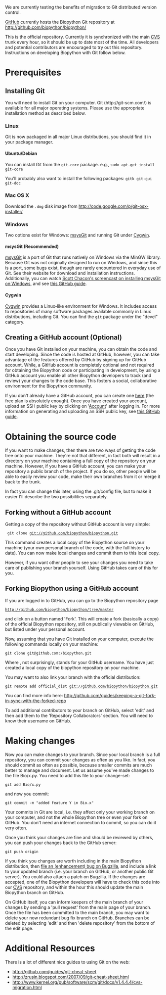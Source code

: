 We are currently testing the benefits of migration to Git distributed version control.

[http://github.com/ GitHub] currently hosts the Biopython Git repository at http://github.com/biopython/biopython/

This is the official repository. Currently it is synchronized with the main [[CVS]] trunk every hour, so it should be up to date most of the time. All developers and potential contributors are encouraged to try out this repository. Instructions on developing Biopython with Git follow below.

= Prerequisites =

== Installing Git ==

You will need to install Git on your computer. Git (http://git-scm.com/) is available for all major operating systems. Please use the appropriate installation method as described below.

=== Linux ===

Git is now packaged in all major Linux distributions, you should find it in your package manager.

==== Ubuntu/Debian ====

You can install Git from the <tt>git-core</tt> package. e.g.,
<code>sudo apt-get install git-core</code>

You'll probably also want to install the following packages: <tt>gitk git-gui git-doc</tt>

=== Mac OS X ===

Download the <tt>.dmg</tt> disk image from http://code.google.com/p/git-osx-installer/

=== Windows ===

Two options exist for Windows: [http://code.google.com/p/msysgit/ msysGit] and running Git under [http://www.cygwin.com/ Cygwin].

==== msysGit (Recommended) ====

[http://code.google.com/p/msysgit/ msysGit] is a port of Git that runs natively on Windows via the MinGW library. Because Git was not originally designed to run on Windows, and since this is a port, some bugs exist, though are rarely encountered in everyday use of Git. See their website for download and installation instructions. Additionally, you can watch [http://gitcasts.com/posts/git-on-windows Scott Chacon's screencast on installing msysGit on Windows], and see [http://github.com/guides/using-git-and-github-for-the-windows-for-newbies this GitHub guide].

==== Cygwin ====

[http://www.cygwin.com/ Cygwin] provides a Linux-like environment for Windows. It includes access to repositories of many software packages available commonly in Linux distributions, including Git. You can find the <tt>git</tt> package under the "devel" category.

== Creating a GitHub account (Optional) ==

Once you have Git installed on your machine, you can obtain the code and start developing.
Since the code is hosted at GitHub, however, you can take advantage of the features offered by GitHub by signing up for GitHub account. While, a GitHub account is completely optional and not required for obtaining the Biopython code or participating in development, by using a GitHub account you enable all other Biopython developers to track (and review) your changes to the code base. This fosters a social, collaborative environment for the Biopython community.

If you don't already have a GitHub account, you can create one [http://github.com/plans here] (the free plan is absolutely enough). Once you have created your account, upload an SSH public key by clicking on '[https://github.com/account/ Account]' after logging in. For more information on generating and uploading an SSH public key, see [http://github.com/guides/providing-your-ssh-key this GitHub guide].

= Obtaining the source code=

If you want to make changes, then there are two ways of getting the code tree onto your machine. They're not that different, in fact both will result in a directory on your machine containing a full copy of the repository on your machine. However, if you have a GitHub account, you can make your repository a public branch of the project. If you do so, other people will be able to easily review your code, make their own branches from it or merge it back to the trunk.

In fact you can change this later, using the .git/config file, but to make it easier I'll describe the two possibilities separately.

== Forking without a GitHub account ==

Getting a copy of the repository without GitHub account is very simple:
 
  git clone git://github.com/biopython/biopython.git

This command creates a local copy of the Biopython source on your machine (your own personal branch of the code, with the full history to date).  You can now make local changes and commit them to this local copy.

However, if you want other people to see your changes you need to take care of publishing your branch yourself.  Using GitHub takes care of this for you.

== Forking Biopython using a GitHub account ==

If you are logged in to GitHub, you can go to the Biopython repository page
 http://github.com/biopython/biopython/tree/master
and click on a button named 'Fork'. This will create a fork (basically a copy) of the official Biopython repository, still on publically viewable on GitHub, but listed under your personal account.

Now, assuming that you have Git installed on your computer, execute the following commands locally on your machine:

 git clone git@github.com:<your username>/biopython.git

Where <your username>, not surprisingly, stands for your GitHub username.
You have just created a local copy of the biopython repository on your machine.

You may want to also link your branch with the official distribution:

 git remote add official_dist git://github.com/biopython/biopython.git

You can find more info here:
http://github.com/guides/keeping-a-git-fork-in-sync-with-the-forked-repo

To add additional contributors to your branch on GitHub, select 'edit' and then add them to the 'Repository Collaborators' section. You will need to know their username on GitHub.

= Making changes =

Now you can make changes to your branch. Since your local branch is a full repository, you can commit your changes as often as you like. In fact, you should commit as often as possible, because smaller commits are much better to manage and document. Let us assume you've made changes to the file Bio/x.py. You need to add this file to your change-set:
 git add Bio/x.py
and now you commit:
 git commit -m "added feature Y in Bio.x"

Your commits in Git are local, i.e. they affect only your working branch on your computer, and not the whole Biopython tree or even your fork on GitHub. You don't need an internet connection to commit, so you can do it very often. 

Once you think your changes are fine and should be reviewed by others, you can push your changes back to the GitHub server:
 git push origin

If you think you changes are worth including in the main Biopython distribution, then [http://bugzilla.open-bio.org/ file an (enhancement) bug on Bugzilla], and include a link to your updated branch (i.e. your branch on GitHub, or another public Git server).  You could also attach a patch on Bugzilla.  If the changes are accepted, one of the Biopython developers will have to check this code into our [[CVS]] repository, and within the hour this should update the main Biopython branch on GitHub.

On GitHub itself, you can inform keepers of the main branch of your changes by sending a 'pull request' from the main page of your branch. Once the file has been committed to the main branch, you may want to delete your now redundant bug fix branch on GitHub.  Branches can be deleted by selecting 'edit' and then 'delete repository' from the bottom of the edit page.

= Additional Resources =

There is a lot of different nice guides to using Git on the web:
* http://github.com/guides/git-cheat-sheet
* http://zrusin.blogspot.com/2007/09/git-cheat-sheet.html
* http://www.kernel.org/pub/software/scm/git/docs/v1.4.4.4/cvs-migration.html